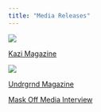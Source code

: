 ```yaml
---
title: "Media Releases"
---
```


![](images/IMG_0292.jpeg)

[Kazi Magazine](https://kazimagazine.com/music/get-ready-for-infernos-newest-single-valley/ "Kazi Magazine")

![](images/IMG_8827.png)

[Undrgrnd Magazine](https://undrgrndmag.com/article-10722-dj-inferno?fbclid=PAAaZPTXdNL6I3OlEVUodIu9gZ-pzFM_D4-qNByen9Bq31RNYL-P6C_XDbG_s)

[Mask Off Media Interview](https://www.youtube.com/watch?v=V-QKfTZAC1Q&t=1s)

